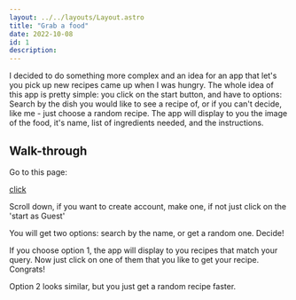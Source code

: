 ```yaml
---
layout: ../../layouts/Layout.astro
title: "Grab a food"
date: 2022-10-08
id: 1
description: 
---
```



I decided to do something more complex and an idea for an app that let's you pick up new recipes came up when I was hungry. The whole idea of this app is pretty simple: you click on the start button, and have to options:
Search by the dish you would like to see a recipe of, or if you can't decide, like me - just choose a random recipe. The app will display to you the image of the food, it's name, list of ingredients needed, and the instructions.

## Walk-through

Go to this page:

[click](https://grabafood.vercel.app/)

Scroll down, if you want to create account, make one, if not just click on the 'start as Guest'

You will get two options: search by the name, or get a random one. Decide!

If you choose option 1, the app will display to you recipes that match your query. Now just click on one of them that you like to get your recipe.
Congrats!

Option 2 looks similar, but you just get a random recipe faster.


